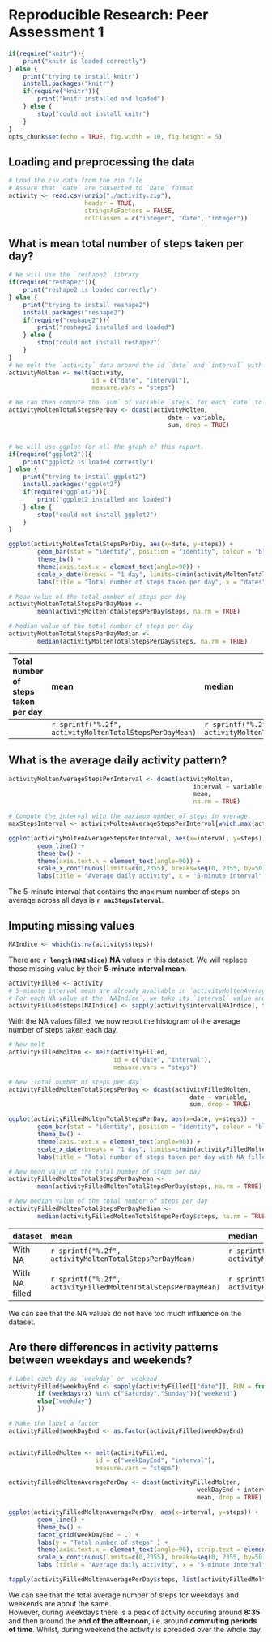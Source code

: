 # Reproducible Research: Peer Assessment 1
```r
if(require("knitr")){
    print("knitr is loaded correctly")
} else {
    print("trying to install knitr")
    install.packages("knitr")
    if(require("knitr")){
        print("knitr installed and loaded")
    } else {
        stop("could not install knitr")
    }
}
opts_chunk$set(echo = TRUE, fig.width = 10, fig.height = 5)
```

## Loading and preprocessing the data
```r

# Load the csv data from the zip file 
# Assure that `date` are converted to `Date` format
activity <- read.csv(unzip("./activity.zip"), 
                     header = TRUE, 
                     stringsAsFactors = FALSE, 
                     colClasses = c("integer", "Date", "integer"))
```

## What is mean total number of steps taken per day?
```r
# We will use the `reshape2` library
if(require("reshape2")){
    print("reshape2 is loaded correctly")
} else {
    print("trying to install reshape2")
    install.packages("reshape2")
    if(require("reshape2")){
        print("reshape2 installed and loaded")
    } else {
        stop("could not install reshape2")
    }
}
# We melt the `activity` data around the id `date` and `interval` with data being `steps`
activityMolten <- melt(activity, 
                       id = c("date", "interval"), 
                       measure.vars = "steps")

# We can then compute the `sum` of variable `steps` for each `date` to get the `Total number of steps per day`
activityMoltenTotalStepsPerDay <- dcast(activityMolten, 
                                            date ~ variable, 
                                            sum, drop = TRUE)


# We will use ggplot for all the graph of this report.
if(require("ggplot2")){
    print("ggplot2 is loaded correctly")
} else {
    print("trying to install ggplot2")
    install.packages("ggplot2")
    if(require("ggplot2")){
        print("ggplot2 installed and loaded")
    } else {
        stop("could not install ggplot2")
    }
}

ggplot(activityMoltenTotalStepsPerDay, aes(x=date, y=steps)) +
        geom_bar(stat = "identity", position = "identity", colour = "black", fill = "#CCEEFF", size = .25) +
        theme_bw() +
        theme(axis.text.x = element_text(angle=90)) + 
        scale_x_date(breaks = "1 day", limits=c(min(activityMoltenTotalStepsPerDay$date)+2,max(activityMoltenTotalStepsPerDay$date)-2)) +
        labs(title = "Total number of steps taken per day", x = "dates", y = "Total number of steps")
```

```r
# Mean value of the total number of steps per day
activityMoltenTotalStepsPerDayMean <-
        mean(activityMoltenTotalStepsPerDay$steps, na.rm = TRUE)

# Median value of the total number of steps per day 
activityMoltenTotalStepsPerDayMedian <- 
        median(activityMoltenTotalStepsPerDay$steps, na.rm = TRUE)
```

| Total number of steps taken per day | mean | median |
| :--- | :--- | :--- |
|  | `r sprintf("%.2f", activityMoltenTotalStepsPerDayMean)` | `r sprintf("%.2f", activityMoltenTotalStepsPerDayMedian)` |

## What is the average daily activity pattern?
```r
activityMoltenAverageStepsPerInterval <- dcast(activityMolten, 
                                                   interval ~ variable, 
                                                   mean, 
                                                   na.rm = TRUE)

# Compute the interval with the maximum number of steps in average.
maxStepsInterval <- activityMoltenAverageStepsPerInterval[which.max(activityMoltenAverageStepsPerInterval$steps),"interval"]

ggplot(activityMoltenAverageStepsPerInterval, aes(x=interval, y=steps)) + 
        geom_line() + 
        theme_bw() +
        theme(axis.text.x = element_text(angle=90)) +
        scale_x_continuous(limits=c(0,2355), breaks=seq(0, 2355, by=50), minor_breaks=seq(0, 2355, by=5)) +
        labs(title = "Average daily activity", x = "5-minute interval", y = "Average number of steps taken,\n averaged across all days")

```

The 5-minute interval that contains the maximum number of steps on average across all days is **`r maxStepsInterval`**.

## Imputing missing values
```r
NAIndice <- which(is.na(activity$steps))
```
There are **`r length(NAIndice)` NA** values in this dataset.
We will replace those missing value by their **5-minute interval mean**.
```r

activityFilled <- activity
# 5-minute interval mean are already available in `activityMoltenAverageStepsPerInterval`
# For each NA value at the `NAIndice`, we take its `interval` value and search for it in `activityMoltenAverageStepsPerInterval$interval`. We can then get its mean steps value from `activityMoltenAverageStepsPerInterval$steps`.
activityFilled$steps[NAIndice] <- sapply(activity$interval[NAIndice], function(x) activityMoltenAverageStepsPerInterval$steps[activityMoltenAverageStepsPerInterval$interval == x])
```

With the NA values filled, we now replot the histogram of the average number of steps taken each day.
```r
# New melt
activityFilledMolten <- melt(activityFilled, 
                             id = c("date", "interval"), 
                             measure.vars = "steps")

# New `Total number of steps per day`
activityFilledMoltenTotalStepsPerDay <- dcast(activityFilledMolten, 
                                                  date ~ variable, 
                                                  sum, drop = TRUE)

ggplot(activityFilledMoltenTotalStepsPerDay, aes(x=date, y=steps)) +
        geom_bar(stat = "identity", position = "identity", colour = "black", fill = "#CCEEFF", size = .25) + 
        theme_bw() +
        theme(axis.text.x = element_text(angle=90)) + 
        scale_x_date(breaks = "1 day", limits=c(min(activityFilledMoltenTotalStepsPerDay$date)+2,max(activityFilledMoltenTotalStepsPerDay$date)-2)) +
        labs(title = "Total number of steps taken per day with NA filled", x = "dates", y = "Total number of steps")
```

```r
# New mean value of the total number of steps per day
activityFilledMoltenTotalStepsPerDayMean <-
        mean(activityFilledMoltenTotalStepsPerDay$steps, na.rm = TRUE)

# New median value of the total number of steps per day 
activityFilledMoltenTotalStepsPerDayMedian <-
        median(activityFilledMoltenTotalStepsPerDay$steps, na.rm = TRUE)
```

| dataset | mean | median |
| :--- | :--- | :--- |
| With NA | `r sprintf("%.2f", activityMoltenTotalStepsPerDayMean)` | `r sprintf("%.2f", activityMoltenTotalStepsPerDayMedian)` |
| With NA filled | `r sprintf("%.2f", activityFilledMoltenTotalStepsPerDayMean)` | `r sprintf("%.2f", activityFilledMoltenTotalStepsPerDayMedian)` |

We can see that the NA values do not have too much influence on the dataset.

## Are there differences in activity patterns between weekdays and weekends?

```r

# Label each day as `weekday` or `weekend`
activityFilled$weekDayEnd <- sapply(activityFilled[["date"]], FUN = function(x) {
        if (weekdays(x) %in% c("Saturday","Sunday")){"weekend"} 
        else{"weekday"}
        })

# Make the label a factor
activityFilled$weekDayEnd <- as.factor(activityFilled$weekDayEnd)


activityFilledMolten <- melt(activityFilled, 
                        id = c("weekDayEnd", "interval"), 
                        measure.vars = "steps")

activityFilledMoltenAveragePerDay <- dcast(activityFilledMolten, 
                                                    weekDayEnd + interval ~ variable, 
                                                    mean, drop = TRUE)

ggplot(activityFilledMoltenAveragePerDay, aes(x=interval, y=steps)) + 
        geom_line() + 
        theme_bw() +
        facet_grid(weekDayEnd ~ .) + 
        labs(y = "Total number of steps" ) +
        theme(axis.text.x = element_text(angle=90), strip.text = element_text(face="bold", size=rel(1)), strip.background = element_rect(fill="#CCEEFF", colour="black", size=1)) +
        scale_x_continuous(limits=c(0,2355), breaks=seq(0, 2355, by=50), minor_breaks=seq(0, 2355, by=5)) +
        labs (title = "Average daily activity", x = "5-minute interval", y = "Average number of steps taken,\n averaged across all weekday days or weekend days")

tapply(activityFilledMoltenAveragePerDay$steps, list(activityFilledMoltenAveragePerDay$weekDayEnd), sum)

```

We can see that the total average number of steps for weekdays and weekends are about the same.  
However, during weekdays there is a peak of activity occuring around **8:35** and then around the **end of the afternoon**, i.e. around **commuting periods of time**. Whilst, during weekend the activity is spreaded over the whole day.